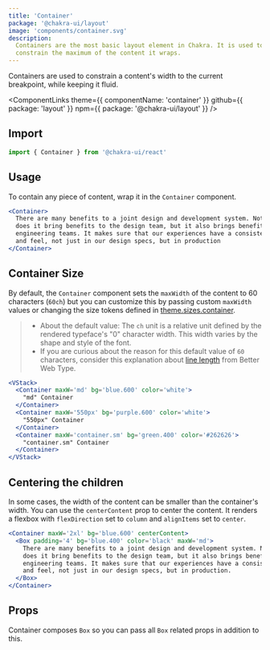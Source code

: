 ```yaml
---
title: 'Container'
package: '@chakra-ui/layout'
image: 'components/container.svg'
description:
  Containers are the most basic layout element in Chakra. It is used to
  constrain the maximum of the content it wraps.
---
```


Containers are used to constrain a content's width to the current breakpoint,
while keeping it fluid.

<ComponentLinks
  theme={{ componentName: 'container' }}
  github={{ package: 'layout' }}
  npm={{ package: '@chakra-ui/layout' }}
/>

<carbon-ad></carbon-ad>

## Import

```js
import { Container } from '@chakra-ui/react'
```

## Usage

To contain any piece of content, wrap it in the `Container` component.

```jsx
<Container>
  There are many benefits to a joint design and development system. Not only
  does it bring benefits to the design team, but it also brings benefits to
  engineering teams. It makes sure that our experiences have a consistent look
  and feel, not just in our design specs, but in production
</Container>
```

## Container Size

By default, the `Container` component sets the `maxWidth` of the content to 60
characters (`60ch`) but you can customize this by passing custom `maxWidth`
values or changing the size tokens defined in
[theme.sizes.container](https://chakra-ui.com/docs/styled-system/theming/theme#sizes).

> - About the default value: The `ch` unit is a relative unit defined by the
>   rendered typeface's "0" character width. This width varies by the shape and
>   style of the font.
> - If you are curious about the reason for this default value of `60`
>   characters, consider this explanation about
>   [line length](https://betterwebtype.com/articles/2019/06/16/5-keys-to-accessible-web-typography/#line-length)
>   from Better Web Type.

```jsx
<VStack>
  <Container maxW='md' bg='blue.600' color='white'>
    "md" Container
  </Container>
  <Container maxW='550px' bg='purple.600' color='white'>
    "550px" Container
  </Container>
  <Container maxW='container.sm' bg='green.400' color='#262626'>
    "container.sm" Container
  </Container>
</VStack>
```

## Centering the children

In some cases, the width of the content can be smaller than the container's
width. You can use the `centerContent` prop to center the content. It renders a
flexbox with `flexDirection` set to `column` and `alignItems` set to `center`.

```jsx
<Container maxW='2xl' bg='blue.600' centerContent>
  <Box padding='4' bg='blue.400' color='black' maxW='md'>
    There are many benefits to a joint design and development system. Not only
    does it bring benefits to the design team, but it also brings benefits to
    engineering teams. It makes sure that our experiences have a consistent look
    and feel, not just in our design specs, but in production.
  </Box>
</Container>
```

## Props

Container composes `Box` so you can pass all `Box` related props in addition to
this.

<PropsTable of='Container' />

